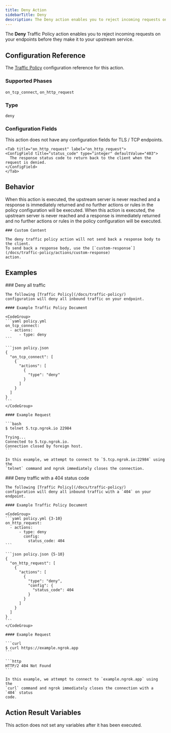 ```yaml
---
title: Deny Action
sidebarTitle: Deny
description: The Deny action enables you to reject incoming requests on your endpoints before they make it to your upstream service.
---
```




The **Deny** Traffic Policy action enables you to reject incoming requests on
your endpoints before they make it to your upstream service.

## Configuration Reference

The [Traffic Policy](/traffic-policy/) configuration
reference for this action.

### Supported Phases

`on_tcp_connect`, `on_http_request`

### Type

`deny`

### Configuration Fields

<Tabs>
	<Tab title="on_tcp_connect" label="on_tcp_connect">
    <Note>This action does not have any configuration fields for TLS / TCP endpoints.</Note>
	</Tab>

	<Tab title="on_http_request" label="on_http_request">
    <ConfigField title="status_code" type="integer" defaultValue="403">
      The response status code to return back to the client when the request is denied.
    </ConfigField>
	</Tab>
</Tabs>


## Behavior

<Tabs>
  <Tab title="on_tcp_connect" label="on_tcp_connect">
    When this action is executed, the upstream server is never reached and a
    response is immediately returned and no further actions or rules in the policy
    configuration will be executed.
  </Tab>

  <Tab title="on_http_request" label="on_http_request">
    When this action is executed, the upstream server is never reached and a
    response is immediately returned and no further actions or rules in the policy
    configuration will be executed.

    ### Custom Content

    The deny traffic policy action will not send back a response body to the client.
    To send back a response body, use the [`custom-response`](/docs/traffic-policy/actions/custom-response)
    action.
  </Tab>
</Tabs>

## Examples

<Tabs>
  <Tab title="on_tcp_connect" label="on_tcp_connect">
    ### Deny all traffic

    The following [Traffic Policy](/docs/traffic-policy/)
    configuration will deny all inbound traffic on your endpoint.

    #### Example Traffic Policy Document

    <CodeGroup>
    ```yaml policy.yml
    on_tcp_connect:
      - actions:
          - type: deny
    ```

    ```json policy.json
    {
      "on_tcp_connect": [
        {
          "actions": [
            {
              "type": "deny"
            }
          ]
        }
      ]
    }
    ```
    </CodeGroup>

    #### Example Request

    ```bash
    $ telnet 5.tcp.ngrok.io 22984

    Trying...
    Connected to 5.tcp.ngrok.io.
    Connection closed by foreign host.
    ```

    In this example, we attempt to connect to `5.tcp.ngrok.io:22984` using the
    `telnet` command and ngrok immediately closes the connection.
  </Tab>

  <Tab title="on_http_request" label="on_http_request">
    ### Deny traffic with a 404 status code

    The following [Traffic Policy](/docs/traffic-policy/)
    configuration will deny all inbound traffic with a `404` on your endpoint.

    #### Example Traffic Policy Document

    <CodeGroup>
    ```yaml policy.yml {3-10}
    on_http_request:
      - actions:
          - type: deny
            config:
              status_code: 404
    ```

    ```json policy.json {5-10}
    {
      "on_http_request": [
        {
          "actions": [
            {
              "type": "deny",
              "config": {
                "status_code": 404
              }
            }
          ]
        }
      ]
    }
    ```
    </CodeGroup>

    #### Example Request

    ```curl
    $ curl https://example.ngrok.app
    ```

    ```http
    HTTP/2 404 Not Found
    ```

    In this example, we attempt to connect to `example.ngrok.app` using the
    `curl` command and ngrok immediately closes the connection with a `404` status
    code.
  </Tab>
</Tabs>


## Action Result Variables

<ActionVariablesDescription />

<Note>This action does not set any variables after it has been executed.</Note>

